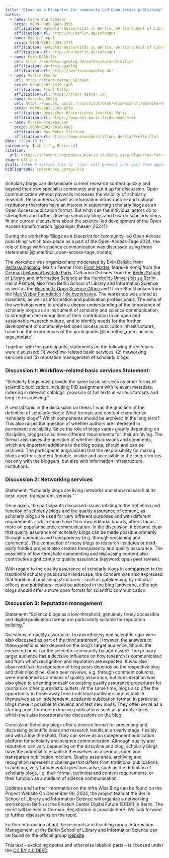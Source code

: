 ```yaml
---
title: "Blogs as a blueprint for community-led Open Access publishing"
author:
  - name: Catharina Ochsner
    orcid: 0009-0005-3885-3951 
    affiliation: Humboldt-Universität zu Berlin, Berlin School of Library and Information Science
    affiliation-url: http://hu-berlin.de/infomgnt 
  - name: Heinz Pampel
    orcid: 0000-0003-3334-2771
    affiliation: Humboldt-Universität zu Berlin, Berlin School of Library and Information Science & Helmholtz-Gemeinschaft, Helmholtz Open Science Office
    affiliation-url: http://hu-berlin.de/infomgnt
  - name: Evin Dalkilic
    url: https://verfassungsblog.de/author/evin-dalkilic/
    affiliation: Verfassungsblog
    affiliation-url: https://verfassungsblog.de/
  - name: Martin Fenner
    url: https://front-matter.io/team
    orcid: 0000-0003-1419-2405
    affiliation: Front Matter
    affiliation-url: https://front-matter.io/
  - name: Mareike König
    url: https://www.dhi-paris.fr/institut/team/wissenschaft/mareike-koenig.html
    orcid: 0000-0002-8189-8574
    affiliation: Deutsches Historisches Institut Paris
    affiliation-url: https://www.dhi-paris.fr/de/home.html
  - name: Ulrike Stockhausen
    orcid: 0000-0002-8016-6902
    affiliation: Max Weber Stiftung
    affiliation-url: https://www.maxweberstiftung.de/startseite.html
date: "2024-10-17"
categories: [Lab Life, Research]
citation: 
  url: https://infomgnt.org/posts/2024-10-17/blogs-as-a-blueprint-for-community-led-OA-publishing   
image: OAT.png
draft: false # setting this to `true` will prevent your post from appearing on your listing page until you're ready!
bibliography: references_oatage.bib
---
```


Scholarly blogs can disseminate current research content quickly and beyond their own specialist community and put it up for discussion. Open communication without paywalls increases the visibility of scholarly research. Researchers as well as information infrastructure and cultural institutions therefore have an interest in supporting scholarly blogs as an Open Access publication format. But what can the individual actors do to strengthen and further develop scholarly blogs and how do scholarly blogs fit into current discussions about the science-led development of the Open Access transformation [@pampel_thesen_2024]?

During the workshop ‘Blogs as a blueprint for community-led Open Access publishing’ which took place as a part of the Open-Access-Tage 2024, the role of blogs within science communication was discussed using three statements [@noauthor_open-access-tage_nodate].

The workshop was organized and moderated by Evin Dalkilic from [Verfassungsblog](https://verfassungsblog.de/), Martin Fenner from [Front Matter](https://front-matter.io/), Mareike König from the [German historical Institute Paris](https://www.dhi-paris.fr/home.html), Catharina Ochsner from the [Berlin School of Library and Information Science](https://www.ibi.hu-berlin.de/de) at the [Humboldt-Universität zu Berlin](https://www.hu-berlin.de/de) , Heinz Pampel, also from Berlin School of Library and Information Science as well as the [Helmholtz Open Science Office](https://os.helmholtz.de/) and Ulrike Stockhausen from the [Max Weber Foundation](https://www.maxweberstiftung.de/startseite.html) / [de.hypotheses](https://de.hypotheses.org/). The workshop was aimed at scientists, as well as information and publication professionals. The aims of the workshop were: to create a deeper understanding of the importance of scholarly blogs as an instrument of scholarly and science communication, to strengthen the recognition of their contribution to an open and sustainable research culture, and to identify needs for the further development of community-led open access publication infrastructures, based on the experiences of the participants [@noauthor_open-access-tage_nodate].

Together with the participants, statements on the following three topics were discussed: (1) workflow-related basic services, (2) networking services and (3) reputation management of scholarly blogs.

### Discussion 1: Workflow-related basic services Statement:

“Scholarly blogs must provide the same basic services as other forms of scientific publication: including PID assignment with relevant metadata, indexing in relevant catalogs, provision of full texts in various formats and long-term archiving.”

A central topic in the discussion on thesis 1 was the question of the definition of scholarly blogs: What formats and content characterize ‘scholarly blogs’? Which components should be archived in the long term? This also raises the question of whether authors are interested in permanent availability. Since the role of blogs varies greatly depending on discipline, bloggers also have different requirements for their archiving. The format also raises the question of whether discussions and comments, which are important additions to the blog posts, should and can be archived. The participants emphasized that the responsibility for making blogs and their content findable, visible and accessible in the long term lies not only with the bloggers, but also with information infrastructure institutions.

### Discussion 2: Networking services

Statement: “Scholarly blogs are living networks and show research at its best: open, transparent, serious.”

Once again, the participants discussed issues relating to the definition and function of scholarly blogs and the quality assurance of content, as scholarly blogs are used for very different purposes and with different requirements - while some have their own editorial boards, others focus more on popular science communication. In the discussion, it became clear that quality assurance on scholarly blogs can be made possible primarily through openness and transparency (e.g. through versioning and comments). The connection of many blogs to research institutes or third-party funded projects also creates transparency and quality assurance. The possibility of low-threshold commenting and discussing content also contributes significantly to quality assurance (keyword: open peer review).

With regard to the quality assurance of scholarly blogs in comparison to the traditional scholarly publication landscape, the concern was also expressed that traditional publishing structures - such as gatekeeping by editorial offices and publishers- could be adopted in the blog landscape, although blogs should offer a more open format for scientific communication.

### Discussion 3: Reputation management

Statement: “Science blogs as a low-threshold, genuinely freely accessible and digital publication format are particularly suitable for reputation building.”

Questions of quality assurance, trustworthiness and scientific rigor were also discussed as part of the third statement. However, the answers to these questions also depend on the blog's target audience. Should the interested public or the scientific community be addressed? The primary target audience has a decisive influence on how research is communicated and from whom recognition and reputation are expected. It was also observed that the reputation of blog posts depends on the respective blog and their discipline. Open peer reviews, e.g. through comment columns, were mentioned as a means of quality assurance, but consideration was also given to orienting oneself on existing quality assurance procedures for journals or other journalistic outlets. At the same time, blogs also offer the opportunity to break away from traditional publishers and establish themselves as an independent, academic publication format. In particular, blogs make it possible to develop and test new ideas. They often serve as a starting point for more extensive publications such as journal articles - which then also incorporate the discussions on the blog.

Conclusion Scholarly blogs offer a diverse format for presenting and discussing scientific ideas and research results at an early stage, flexibly and with a low threshold. They can serve as an independent publication platform for scholarly and science communication. Although quality and reputation can vary depending on the discipline and blog, scholarly blogs have the potential to establish themselves as a serious, open and transparent publication medium. Quality assurance, archiving and recognition represent a challenge that differs from traditional publications. In addition, very fundamental questions arise, such as the definition of scholarly blogs, i.e. their formal, technical and content requirements, or their function as a medium of science communication.

Updates and further information on the Infra Wiss Blog can be found on the Project Website On December 06, 2024, the project team at the Berlin School of Library and Information Science will organize a networking workshop in Berlin at the Einstein Center Digital Future (ECDF) in Berlin. The event will be held in German. Registration is possible here. We look forward to further discussions on the topic.

Further information about the research and teaching group, Information Management, at the Berlin School of Library and Information Science can be found on the official group [website](http://hu.berlin/infomgnt).

This text – excluding quotes and otherwise labelled parts – is licensed under the [CC BY 4.0 DEED](https://creativecommons.org/licenses/by/4.0/deed.de).
